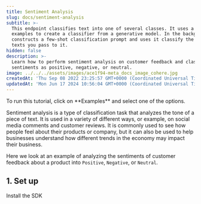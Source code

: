 ```yaml
---
title: Sentiment Analysis
slug: docs/sentiment-analysis
subtitle: >-
  This endpoint classifies text into one of several classes. It uses a few
  examples to create a classifier from a generative model. In the background, it
  constructs a few-shot classification prompt and uses it classify the `input`
  texts you pass to it.
hidden: false
description: >-
  Learn how to perform sentiment analysis on customer feedback and classify
  sentiments as positive, negative, or neutral.
image: ../../../assets/images/ace1f94-meta_docs_image_cohere.jpg
createdAt: 'Thu Sep 08 2022 23:25:57 GMT+0000 (Coordinated Universal Time)'
updatedAt: 'Mon Jun 17 2024 10:56:04 GMT+0000 (Coordinated Universal Time)'
---
```

<Note title="This is an interactive tutorial!">  
 To run this tutorial, click on **Examples** and select one of the options.
</Note>

Sentiment analysis is a type of classification task that analyzes the tone of a piece of text. It is used in a variety of different ways, or example, on social media comments and customer reviews. It is commonly used to see how people feel about their products or company, but it can also be used to help businesses understand how different trends in the economy may impact their business.

Here we look at an example of analyzing the sentiments of customer feedback about a product into `Positive`, `Negative`, or `Neutral`.

## 1. Set up

Install the SDK
